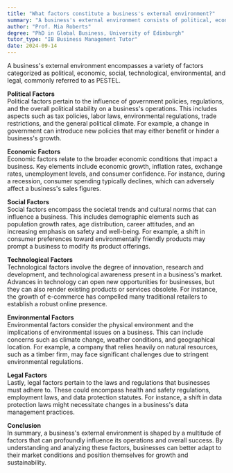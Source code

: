 ```yaml
---
title: "What factors constitute a business's external environment?"
summary: "A business's external environment consists of political, economic, social, technological, environmental, and legal factors, often referred to as PESTEL."
author: "Prof. Mia Roberts"
degree: "PhD in Global Business, University of Edinburgh"
tutor_type: "IB Business Management Tutor"
date: 2024-09-14
---
```


A business's external environment encompasses a variety of factors categorized as political, economic, social, technological, environmental, and legal, commonly referred to as PESTEL.

**Political Factors**  
Political factors pertain to the influence of government policies, regulations, and the overall political stability on a business's operations. This includes aspects such as tax policies, labor laws, environmental regulations, trade restrictions, and the general political climate. For example, a change in government can introduce new policies that may either benefit or hinder a business's growth.

**Economic Factors**  
Economic factors relate to the broader economic conditions that impact a business. Key elements include economic growth, inflation rates, exchange rates, unemployment levels, and consumer confidence. For instance, during a recession, consumer spending typically declines, which can adversely affect a business's sales figures.

**Social Factors**  
Social factors encompass the societal trends and cultural norms that can influence a business. This includes demographic elements such as population growth rates, age distribution, career attitudes, and an increasing emphasis on safety and well-being. For example, a shift in consumer preferences toward environmentally friendly products may prompt a business to modify its product offerings.

**Technological Factors**  
Technological factors involve the degree of innovation, research and development, and technological awareness present in a business's market. Advances in technology can open new opportunities for businesses, but they can also render existing products or services obsolete. For instance, the growth of e-commerce has compelled many traditional retailers to establish a robust online presence.

**Environmental Factors**  
Environmental factors consider the physical environment and the implications of environmental issues on a business. This can include concerns such as climate change, weather conditions, and geographical location. For example, a company that relies heavily on natural resources, such as a timber firm, may face significant challenges due to stringent environmental regulations.

**Legal Factors**  
Lastly, legal factors pertain to the laws and regulations that businesses must adhere to. These could encompass health and safety regulations, employment laws, and data protection statutes. For instance, a shift in data protection laws might necessitate changes in a business's data management practices.

**Conclusion**  
In summary, a business's external environment is shaped by a multitude of factors that can profoundly influence its operations and overall success. By understanding and analyzing these factors, businesses can better adapt to their market conditions and position themselves for growth and sustainability.
    